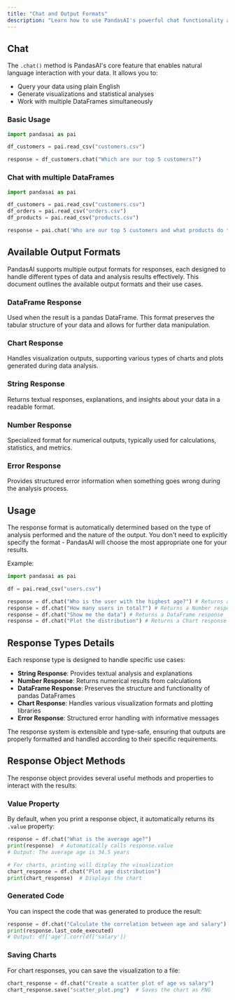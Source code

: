 ```yaml
---
title: "Chat and Output Formats"
description: "Learn how to use PandasAI's powerful chat functionality and the output formats for natural language data analysis"
---
```


## Chat

The `.chat()` method is PandasAI's core feature that enables natural language interaction with your data. It allows you to:
- Query your data using plain English
- Generate visualizations and statistical analyses
- Work with multiple DataFrames simultaneously

### Basic Usage

```python
import pandasai as pai

df_customers = pai.read_csv("customers.csv")

response = df_customers.chat("Which are our top 5 customers?")
```

### Chat with multiple DataFrames

```python
import pandasai as pai

df_customers = pai.read_csv("customers.csv")
df_orders = pai.read_csv("orders.csv")
df_products = pai.read_csv("products.csv")

response = pai.chat('Who are our top 5 customers and what products do they buy most frequently?', df_customers, df_orders, df_products)
```

## Available Output Formats

PandasAI supports multiple output formats for responses, each designed to handle different types of data and analysis results effectively. This document outlines the available output formats and their use cases.


### DataFrame Response
Used when the result is a pandas DataFrame. This format preserves the tabular structure of your data and allows for further data manipulation.

### Chart Response
Handles visualization outputs, supporting various types of charts and plots generated during data analysis.

### String Response
Returns textual responses, explanations, and insights about your data in a readable format.

### Number Response
Specialized format for numerical outputs, typically used for calculations, statistics, and metrics.

### Error Response
Provides structured error information when something goes wrong during the analysis process.

## Usage

The response format is automatically determined based on the type of analysis performed and the nature of the output. You don't need to explicitly specify the format - PandasAI will choose the most appropriate one for your results.

Example:
```python
import pandasai as pai

df = pai.read_csv("users.csv")

response = df.chat("Who is the user with the highest age?") # Returns a String response
response = df.chat("How many users in total?") # Returns a Number response
response = df.chat("Show me the data") # Returns a DataFrame response
response = df.chat("Plot the distribution") # Returns a Chart response
```

## Response Types Details

Each response type is designed to handle specific use cases:

- **String Response**: Provides textual analysis and explanations
- **Number Response**: Returns numerical results from calculations
- **DataFrame Response**: Preserves the structure and functionality of pandas DataFrames
- **Chart Response**: Handles various visualization formats and plotting libraries
- **Error Response**: Structured error handling with informative messages

The response system is extensible and type-safe, ensuring that outputs are properly formatted and handled according to their specific requirements.

## Response Object Methods

The response object provides several useful methods and properties to interact with the results:

### Value Property
By default, when you print a response object, it automatically returns its `.value` property:

```python
response = df.chat("What is the average age?")
print(response)  # Automatically calls response.value
# Output: The average age is 34.5 years

# For charts, printing will display the visualization
chart_response = df.chat("Plot age distribution")
print(chart_response)  # Displays the chart
```

### Generated Code
You can inspect the code that was generated to produce the result:

```python
response = df.chat("Calculate the correlation between age and salary")
print(response.last_code_executed)
# Output: df['age'].corr(df['salary'])
```

### Saving Charts
For chart responses, you can save the visualization to a file:

```python
chart_response = df.chat("Create a scatter plot of age vs salary")
chart_response.save("scatter_plot.png")  # Saves the chart as PNG
```